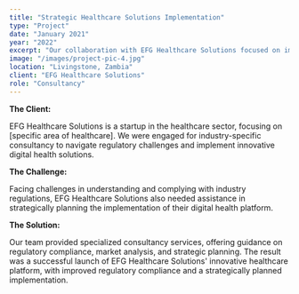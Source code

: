 ```yaml
---
title: "Strategic Healthcare Solutions Implementation"
type: "Project"
date: "January 2021"
year: "2022"
excerpt: "Our collaboration with EFG Healthcare Solutions focused on implementing strategic healthcare solutions, guiding them through regulatory compliance, market analysis, and strategic planning. The result was the successful launch of an innovative healthcare platform, marking a milestone in their industry-specific journey."
image: "/images/project-pic-4.jpg"
location: "Livingstone, Zambia"
client: "EFG Healthcare Solutions"
role: "Consultancy"
---
```


**The Client:**

EFG Healthcare Solutions is a startup in the healthcare sector, focusing on [specific area of healthcare]. 
We were engaged for industry-specific consultancy to navigate regulatory challenges and implement innovative digital health solutions.

**The Challenge:**

Facing challenges in understanding and complying with industry regulations, EFG Healthcare Solutions also needed assistance in strategically planning the implementation of their digital health platform.

**The Solution:**

Our team provided specialized consultancy services, offering guidance on regulatory compliance, market analysis, and strategic planning. 
The result was a successful launch of EFG Healthcare Solutions' innovative healthcare platform, with improved regulatory compliance and a strategically planned implementation.